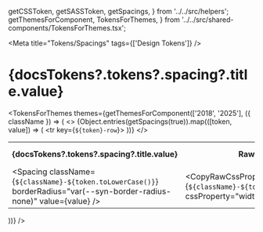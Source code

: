 
  getCSSToken,
  getSASSToken,
  getSpacings,
} from '../../src/helpers';
  getThemesForComponent,
  TokensForThemes,
} from '../../src/shared-components/TokensForThemes.tsx';

<Meta title="Tokens/Spacings" tags={['Design Tokens']} />

# {docsTokens?.tokens?.spacing?.title.value}

<MultiLineDescription value={docsTokens?.tokens?.spacing?.description?.value} />

<TokensForThemes
  themes={getThemesForComponent(['2018', '2025'], ({ className }) => (
    <table>
      <tbody>
        <>
          <tr>
            <th>{docsTokens?.tokens?.spacing?.title.value}</th>
            <th>Raw Value</th>
            <th>CSS Token</th>
            <th>SCSS Token</th>
            <th>JS Token</th>
          </tr>
          {Object.entries(getSpacings(true)).map(([token, value]) => (
            <tr key={`${token}-row`}>
              <td>
                <Spacing className={`${className}-${token.toLowerCase()}`} borderRadius="var(--syn-border-radius-none)" value={value} />
              </td>
              <td>
                <CopyRawCssPropValue value={`${className}-${token.toLowerCase()}`} cssProperty="width" />
              </td>
              <td>
                <CopyToClipBoard value={getCSSToken(token)}>
                  {getCSSToken(token)}
                </CopyToClipBoard>
              </td>
              <td>
                <CopyToClipBoard value={getSASSToken(token)}>
                  {getSASSToken(token)}
                </CopyToClipBoard>
              </td>
              <td>
                <CopyToClipBoard value={token}>
                  {token}
                </CopyToClipBoard>
              </td>
            </tr>
          ))}
        </>
      </tbody>
    </table>
  ))}
/>
